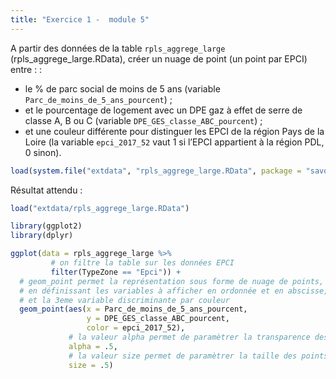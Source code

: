 ```yaml
---
title: "Exercice 1 -  module 5"
---  
```


 A partir des données de la table `rpls_aggrege_large` (rpls_aggrege_large.RData), créer un nuage de point (un point par EPCI) entre : :
 
  - le % de parc social de moins de 5 ans (variable `Parc_de_moins_de_5_ans_pourcent`) ;
  - et le pourcentage de logement avec un DPE gaz à effet de serre de classe A, B ou C (variable `DPE_GES_classe_ABC_pourcent`) ;
  - et une couleur différente pour distinguer les EPCI de la région Pays de la Loire
    (la variable `epci_2017_52` vaut 1 si l'EPCI appartient à la région PDL, 0 sinon).
    
    
    
```r
load(system.file("extdata", "rpls_aggrege_large.RData", package = "savoirfR"))
```

Résultat attendu :   

```r
load("extdata/rpls_aggrege_large.RData")
```

```r
library(ggplot2)
library(dplyr)

ggplot(data = rpls_aggrege_large %>%
         # on filtre la table sur les données EPCI
         filter(TypeZone == "Epci")) +
  # geom_point permet la représentation sous forme de nuage de points,
  # en définissant les variables à afficher en ordonnée et en abscisse,
  # et la 3eme variable discriminante par couleur
  geom_point(aes(x = Parc_de_moins_de_5_ans_pourcent,
                 y = DPE_GES_classe_ABC_pourcent,
                 color = epci_2017_52),
             # la valeur alpha permet de paramètrer la transparence des points
             alpha = .5,
             # la valeur size permet de paramètrer la taille des points
             size = .5)
```


